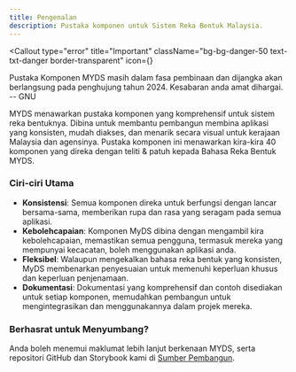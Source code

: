 ```yaml
---
title: Pengenalan
description: Pustaka komponen untuk Sistem Reka Bentuk Malaysia.
---
```



<Callout
  type="error"
  title="Important"
  className="bg-bg-danger-50 text-txt-danger border-transparent"
  icon={<InfoIcon className="size-5" />}
>
  Pustaka Komponen MYDS masih dalam fasa pembinaan dan dijangka akan berlangsung
  pada penghujung tahun 2024. Kesabaran anda amat dihargai. -- GNU
</Callout>

MYDS menawarkan pustaka komponen yang komprehensif untuk sistem reka bentuknya. Dibina untuk membantu pembangun membina aplikasi yang konsisten, mudah diakses, dan menarik secara visual untuk kerajaan Malaysia dan agensinya.
Pustaka komponen ini menawarkan kira-kira 40 komponen yang direka dengan teliti & patuh kepada Bahasa Reka Bentuk MYDS.

### Ciri-ciri Utama

- **Konsistensi**: Semua komponen direka untuk berfungsi dengan lancar bersama-sama, memberikan rupa dan rasa yang seragam pada semua aplikasi.
- **Kebolehcapaian**: Komponen MyDS dibina dengan mengambil kira kebolehcapaian, memastikan semua pengguna, termasuk mereka yang mempunyai kecacatan, boleh menggunakan aplikasi anda.
- **Fleksibel**: Walaupun mengekalkan bahasa reka bentuk yang konsisten, MyDS membenarkan penyesuaian untuk memenuhi keperluan khusus dan keperluan penjenamaan.
- **Dokumentasi**: Dokumentasi yang komprehensif dan contoh disediakan untuk setiap komponen, memudahkan pembangun untuk mengintegrasikan dan menggunakannya dalam projek mereka.

### Berhasrat untuk Menyumbang?

Anda boleh menemui maklumat lebih lanjut berkenaan MYDS, serta repositori GitHub dan Storybook kami di [Sumber Pembangun](#).
